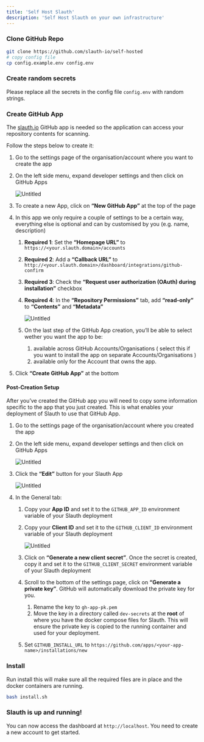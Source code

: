 ```yaml
---
title: 'Self Host Slauth'
description: 'Self Host Slauth on your own infrastructure'
---
```


### Clone GitHub Repo

```bash
git clone https://github.com/slauth-io/self-hosted
# copy config file
cp config.example.env config.env
```

### Create random secrets

Please replace all the secrets in the config file `config.env` with random strings. 


### Create GitHub App


The [slauth.io](http://slauth.io/) GitHub app is needed so the application can access your repository contents for scanning.

Follow the steps below to create it:

1. Go to the settings page of the organisation/account where you want to create the app
2. On the left side menu, expand developer settings and then click on GitHub Apps
    
    ![Untitled](https://prod-files-secure.s3.us-west-2.amazonaws.com/828c5195-306f-43dd-a002-3bf3fc13f742/a09723f5-e0eb-4337-a443-542f563d1097/Untitled.png)
    
3. To create a new App, click on **“New GitHub App”** at the top of the page
4. In this app we only require a couple of settings to be a certain way, everything else is optional and can by customised by you (e.g. name, description)
    1. **Required 1**: Set the **“Homepage URL”** to `https://<your.slauth.domain>/accounts`
    2. **Required 2**: Add a **“Callback URL”** to `http://<your.slauth.domain>/dashboard/integrations/github-confirm`
    3. **Required 3**: Check the **“Request user authorization (OAuth) during installation”** checkbox
    4. **Required 4**: In the **“Repository Permissions”** tab, add **“read-only”** to **“Contents”** and **“Metadata”**
        
        ![Untitled](https://prod-files-secure.s3.us-west-2.amazonaws.com/828c5195-306f-43dd-a002-3bf3fc13f742/119c0425-cd72-4457-888b-ccf7cff24b72/Untitled.png)
        
    5. On the last step of the GitHub App creation, you’ll be able to select wether you want the app to be:
        1.  available across GitHub Accounts/Organisations ( select this if you want to install the app on separate Accounts/Organisations ) 
        2. available only for the Account that owns the app.

5. Click **“Create GitHub App”** at the bottom


#### Post-Creation Setup

After you’ve created the GitHub app you will need to copy some information specific to the app that you just created. This is what enables your deployment of Slauth to use that GitHub App.

1. Go to the settings page of the organisation/account where you created the app
2. On the left side menu, expand developer settings and then click on GitHub Apps
    
    ![Untitled](https://prod-files-secure.s3.us-west-2.amazonaws.com/828c5195-306f-43dd-a002-3bf3fc13f742/71a91fd5-d45b-463f-8dd1-838ca3d621f2/Untitled.png)
    
3. Click the **“Edit”** button for your Slauth App
    
    ![Untitled](https://prod-files-secure.s3.us-west-2.amazonaws.com/828c5195-306f-43dd-a002-3bf3fc13f742/5e52cce4-ead1-494e-a4a2-c7e427c6842d/Untitled.png)
    
4. In the General tab:
    1. Copy your **App ID** and set it to the `GITHUB_APP_ID` environment variable of your Slauth deployment
    2. Copy your **Client ID** and set it to the `GITHUB_CLIENT_ID` environment variable of your Slauth deployment
        
        ![Untitled](https://prod-files-secure.s3.us-west-2.amazonaws.com/828c5195-306f-43dd-a002-3bf3fc13f742/ad75054c-4244-41a3-9fe2-51220d67576f/Untitled.png)
        
    3. Click on **“Generate a new client secret”**. Once the secret is created, copy it and set it to the `GITHUB_CLIENT_SECRET` environment variable of your Slauth deployment
    4. Scroll to the bottom of the settings page, click on **“Generate a private key”**. GitHub will automatically download the private key for you.
        1. Rename the key to `gh-app-pk.pem`
        2. Move the key in a directory called `dev-secrets` at the **root** of where you have the docker compose files for Slauth. This will ensure the private key is copied to the running container and used for your deployment.
    5. Set `GITHUB_INSTALL_URL` to `https://github.com/apps/<your-app-name>/installations/new`


### Install 

Run install this will make sure all the required files are in place and the docker containers are running. 

```bash
bash install.sh
```

### Slauth is up and running! 

You can now access the dashboard at `http://localhost`. You need to create a new account to get started. 
